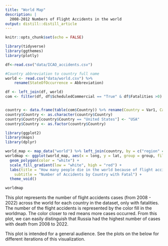 ```yaml
---
title: "World Map"
description: |
  2008-2012 Numbers of Flight Accidents in the world
output: distill::distill_article
---
```


```r
knitr::opts_chunk$set(echo = FALSE)
```


```r

library(tidyverse)
library(ggthemes)
library(plotly)

df<-read.csv("data/ICAO_accidents.csv") 

#Country abbreviation to country full name
world <- read.csv("data/world.csv") %>% 
    rename(StateOfOccurrence = Abbreviation)

df <- left_join(df, world)
com <- filter(df, df$ScheduledCommercial == "True" & df$Fatalities >0) %>% select(Year, Country, Model, Fatalities, Over2250, Over5700, InjuryLevel, Risk, FlightPhase, EngineType)


country <- data.frame(table(com$Country)) %>% rename(Country = Var1, Cases = Freq)
country$Country <- as.character(country$Country)
country$Country[country$Country == "United States"] <- "USA"
country$Country <- as.factor(country$Country)

```

```r
library(ggplot2)
library(maps)
library(dplyr)

world_map <- map_data("world") %>% left_join(country, by = c("region" = "Country"))
worldmap <- ggplot(world_map, aes(x = long, y = lat, group = group, fill = Cases)) +
  geom_polygon(color = "white") +
  scale_fill_gradient(low = "white", high = "red") +
  labs(title = "How many people die in the world because of flight accident?",
    subtitle = "Number of Accidents by Country with Fatal") +
  theme_void()
```
```r
worldmap 
```

This plot represents the number of flight accidents cases (from 2008 - 2022) across the world for each country in the dataset, only with fatalities. The number of the flight accidents is represented by the color fill in the worldmap. The color closer to red means more cases occurred. From this plot, we can easily distinguish that Russia had the highest number of cases with death from 2008 to 2022. 

This plot is intended for a general audience. See the plots on the below for different iterations of this visualization.





